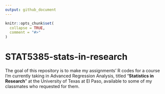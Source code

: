```yaml
---
output: github_document
---
```


<!-- README.md is generated from README.Rmd. Please edit that file -->

```r
knitr::opts_chunk$set(
  collapse = TRUE,
  comment = "#>"
)
```

# STAT5385-stats-in-research

<!-- badges: start -->
<!-- badges: end -->

The goal of this repository is to make my assignments' R codes for a course I'm currently taking in Advanced Regression Analysis, titled "**Statistics in Research**" at the University of Texas at El Paso,  available to some of my classmates who requested for them. 

